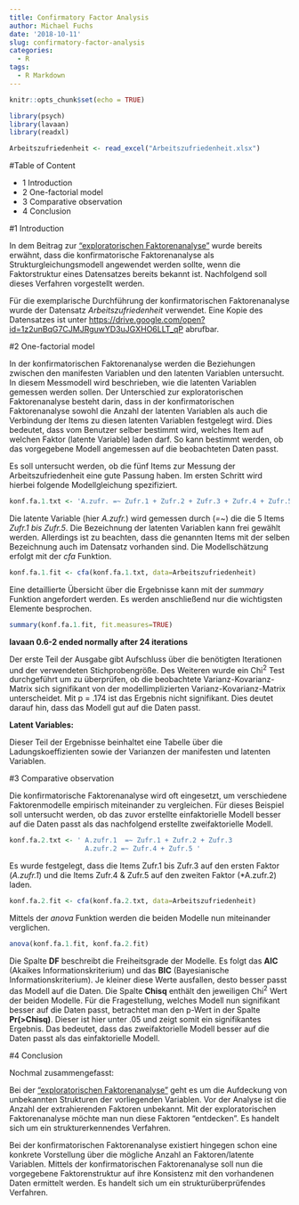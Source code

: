 ```yaml
---
title: Confirmatory Factor Analysis
author: Michael Fuchs
date: '2018-10-11'
slug: confirmatory-factor-analysis
categories:
  - R
tags:
  - R Markdown
---
```


```r
knitr::opts_chunk$set(echo = TRUE)
```


```r
library(psych)
library(lavaan)
library(readxl)
```
```r
Arbeitszufriedenheit <- read_excel("Arbeitszufriedenheit.xlsx")
```


#Table of Content

+ 1 Introduction
+ 2 One-factorial model
+ 3 Comparative observation
+ 4 Conclusion

#1 Introduction

In dem Beitrag zur ["exploratorischen Faktorenanalyse"](https://michael-fuchs.netlify.com/2018/10/07/exploratory-factor-analysis/) wurde bereits erwähnt, dass die konfirmatorische Faktorenanalyse als Strukturgleichungsmodell angewendet werden sollte, wenn die Faktorstruktur eines Datensatzes bereits bekannt ist. Nachfolgend soll dieses Verfahren vorgestellt werden.

Für die exemplarische Durchführung der konfirmatorischen Faktorenanalyse wurde der Datensatz *Arbeitszufriedenheit* verwendet. Eine Kopie des Datensatzes ist unter <https://drive.google.com/open?id=1z2unBqG7CJMJRguwYD3uJGXHO6LLT_qP> abrufbar.


#2 One-factorial model

In der konfirmatorischen Faktorenanalyse werden die Beziehungen zwischen den manifesten Variablen und den latenten Variablen untersucht. In diesem Messmodell wird beschrieben, wie die latenten Variablen gemessen werden sollen. Der Unterschied zur exploratorischen Faktorenanalyse besteht darin, dass in der konfirmatorischen Faktorenanalyse sowohl die Anzahl der latenten Variablen als auch die Verbindung der Items zu diesen latenten Variablen festgelegt wird. Dies bedeutet, dass vom Benutzer selber bestimmt wird, welches Item auf welchen Faktor (latente Variable) laden darf. So kann bestimmt werden, ob das vorgegebene Modell angemessen auf die beobachteten Daten passt. 

Es soll untersucht werden, ob die fünf Items zur Messung der Arbeitszufriedenheit eine gute Passung haben. Im ersten Schritt wird hierbei folgende Modellgleichung spezifiziert.
```r
konf.fa.1.txt <- 'A.zufr. =~ Zufr.1 + Zufr.2 + Zufr.3 + Zufr.4 + Zufr.5' 
```

Die latente Variable (hier *A.zufr.*) wird gemessen durch (*=~*) die die 5 Items *Zufr.1 bis Zufr.5*. Die Bezeichnung der latenten Variablen kann frei gewählt werden. Allerdings ist zu beachten, dass die genannten Items mit der selben Bezeichnung auch im Datensatz vorhanden sind. Die Modellschätzung erfolgt mit der *cfa* Funktion.
```r
konf.fa.1.fit <- cfa(konf.fa.1.txt, data=Arbeitszufriedenheit)
```

Eine detaillierte Übersicht über die Ergebnisse kann mit der *summary* Funktion angefordert werden. Es werden anschließend nur die wichtigsten Elemente besprochen. 
```r
summary(konf.fa.1.fit, fit.measures=TRUE)
```

**lavaan 0.6-2 ended normally after 24 iterations**

Der erste Teil der Ausgabe gibt Aufschluss über die benötigten Iterationen und der verwendeten Stichprobengröße. Des Weiteren wurde ein Chi^2^ Test durchgeführt um zu überprüfen, ob die beobachtete Varianz-Kovarianz-Matrix sich signifikant von der modellimplizierten Varianz-Kovarianz-Matrix unterscheidet. Mit p = .174 ist das Ergebnis nicht signifikant. Dies deutet darauf hin, dass das Modell gut auf die Daten passt. 

**Latent Variables:**

Dieser Teil der Ergebnisse beinhaltet eine Tabelle über die Ladungskoeffizienten sowie der Varianzen der manifesten und latenten Variablen. 


#3 Comparative observation

Die konfirmatorische Faktorenanalyse wird oft eingesetzt, um verschiedene Faktorenmodelle empirisch miteinander zu vergleichen. Für dieses Beispiel soll untersucht werden, ob das zuvor erstellte einfaktorielle Modell besser auf die Daten passt als das nachfolgend erstellte zweifaktorielle Modell. 
```r
konf.fa.2.txt <- ' A.zufr.1  =~ Zufr.1 + Zufr.2 + Zufr.3
                   A.zufr.2 =~ Zufr.4 + Zufr.5 '
```

Es wurde festgelegt, dass die Items Zufr.1 bis Zufr.3 auf den ersten Faktor (*A.zufr.1*) und die Items Zufr.4 & Zufr.5 auf den zweiten Faktor (*A.zufr.2) laden. 
```r
konf.fa.2.fit <- cfa(konf.fa.2.txt, data=Arbeitszufriedenheit)
```

Mittels der *anova* Funktion werden die beiden Modelle nun miteinander verglichen.
```r
anova(konf.fa.1.fit, konf.fa.2.fit)
```

Die Spalte **DF** beschreibt die Freiheitsgrade der Modelle. Es folgt das **AIC** (Akaikes Informationskriterium) und das **BIC** (Bayesianische Informationskriterium). Je kleiner diese Werte ausfallen, desto besser passt das Modell auf die Daten. Die Spalte **Chisq** enthält den jeweiligen Chi^2^ Wert der beiden Modelle. Für die Fragestellung, welches Modell nun signifikant besser auf die Daten passt, betrachtet man den p-Wert in der Spalte **Pr(>Chisq)**. Dieser ist hier unter .05 und zeigt somit ein signifikantes Ergebnis. Das bedeutet, dass das zweifaktorielle Modell besser auf die Daten passt als das einfaktorielle Modell.  


#4 Conclusion

Nochmal zusammengefasst:

Bei der ["exploratorischen Faktorenanalyse"](https://michael-fuchs.netlify.com/2018/10/07/exploratory-factor-analysis/) geht es um die Aufdeckung von unbekannten Strukturen der vorliegenden Variablen. Vor der Analyse ist die Anzahl der extrahierenden Faktoren unbekannt. Mit der exploratorischen Faktorenanalyse möchte man nun diese Faktoren "entdecken". Es handelt sich um ein strukturerkennendes Verfahren. 

Bei der konfirmatorischen Faktorenanalyse existiert hingegen schon eine konkrete Vorstellung über die mögliche Anzahl an Faktoren/latente Variablen. Mittels der konfirmatorischen Faktorenanalyse soll nun die vorgegebene Faktorenstruktur auf ihre Konsistenz mit den vorhandenen Daten ermittelt werden. Es handelt sich um ein strukturüberprüfendes Verfahren.

